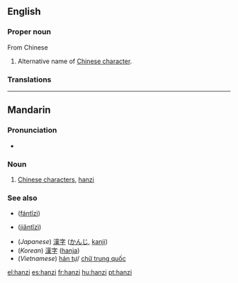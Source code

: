 ==English==

===Proper noun===
{{en-proper noun}}

From Chinese {{etyl|zh}} {{zh-tsp|漢字|汉字|hànzì}}

# Alternative name of [[Chinese character]].

===Translations===
{{trans-see|Chinese character}}
----

==Mandarin==

===Pronunciation===
* {{IPA|[ xan˥˩tsɨ˥˩ ]|lang=cmn}}

===Noun===
{{cmn-noun|p|pin=hànzì|pint=han4zi4|tra=漢字|sim=汉字}}

# [[Chinese character|Chinese characters]], [[hanzi]]

===See also===
* {{zh-ts|繁體字|繁体字}} ([[fántǐzì]])
* {{zh-ts|簡體字|简体字}} ([[jiǎntǐzì]])
* (''Japanese'') [[漢字]] ([[かんじ]], [[kanji]])
* (''Korean'') [[漢字]] ([[hanja]])
* (''Vietnamese'') [[hán tự]]/ [[chữ trung quốc]]

[[el:hanzi]]
[[es:hanzi]]
[[fr:hanzi]]
[[hu:hanzi]]
[[pt:hanzi]]